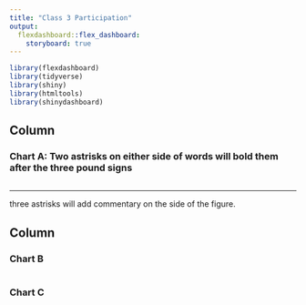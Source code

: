 ```yaml
---
title: "Class 3 Participation"
output: 
  flexdashboard::flex_dashboard:
    storyboard: true
---
```


```r
library(flexdashboard)
library(tidyverse)
library(shiny)
library(htmltools)
library(shinydashboard)

```

Column {data-width=650}
-----------------------------------------------------------------------

### **Chart A**: Two astrisks on either side of words will bold them after the three pound signs

```r

```

***
three astrisks will add commentary on the side of the figure.


Column {data-width=350}
-----------------------------------------------------------------------

### Chart B

```r

```

### Chart C

```r

```

